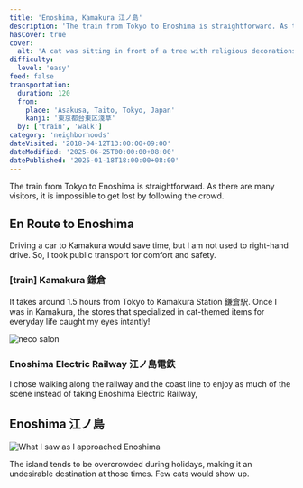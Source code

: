 ```yaml
---
title: 'Enoshima, Kamakura 江ノ島'
description: 'The train from Tokyo to Enoshima is straightforward. As there are many visitors, it is impossible to get lost by following the crowd.'
hasCover: true
cover:
  alt: 'A cat was sitting in front of a tree with religious decorations.'
difficulty:
  level: 'easy'
feed: false
transportation:
  duration: 120
  from:
    place: 'Asakusa, Taito, Tokyo, Japan'
    kanji: '東京都台東区淺草'
  by: ['train', 'walk']
category: 'neighborhoods'
dateVisited: '2018-04-12T13:00:00+09:00'
dateModified: '2025-06-25T00:00:00+08:00'
datePublished: '2025-01-18T18:00:00+08:00'
---
```



The train from Tokyo to Enoshima is straightforward. As there are many visitors, it is impossible to get lost by following the crowd.

<Abstract transportation={frontmatter.transportation} />

## En Route to Enoshima

Driving a car to Kamakura would save time, but I am not used to right-hand drive. So, I took public transport for comfort and safety.

### [train] Kamakura 鎌倉

It takes around 1.5 hours from Tokyo to Kamakura Station 鎌倉駅. Once I was in Kamakura, the stores that specialized in cat-themed items for everyday life caught my eyes intantly!

![neco salon](@assets/enoshima/necoSalon.jpg)

### Enoshima Electric Railway 江ノ島電鉄

I chose walking along the railway and the coast line to enjoy as much of the scene instead of taking Enoshima Electric Railway,

## Enoshima 江ノ島

![What I saw as I approached Enoshima](@assets/enoshima/arriving.jpg)

The island tends to be overcrowded during holidays, making it an undesirable destination at those times. Few cats would show up.
